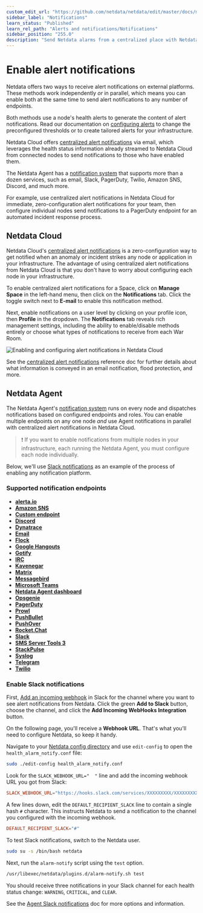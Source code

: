 ```yaml
---
custom_edit_url: "https://github.com/netdata/netdata/edit/master/docs/monitor/enable-notifications.md"
sidebar_label: "Notifications"
learn_status: "Published"
learn_rel_path: "Alerts and notifications/Notifications"
sidebar_position: "255.0"
description: "Send Netdata alarms from a centralized place with Netdata Cloud, or configure nodes individually, to enable incident response and faster resolution."
---
```



# Enable alert notifications

Netdata offers two ways to receive alert notifications on external platforms. These methods work independently _or_ in
parallel, which means you can enable both at the same time to send alert notifications to any number of endpoints.

Both methods use a node's health alerts to generate the content of alert notifications. Read our documentation on [configuring alerts](/docs/nightly/alerts-and-notifications/configure-alerts) to change the preconfigured thresholds or to create tailored alerts for your
infrastructure.

Netdata Cloud offers [centralized alert notifications](#netdata-cloud) via email, which leverages the health status
information already streamed to Netdata Cloud from connected nodes to send notifications to those who have enabled them.

The Netdata Agent has a [notification system](#netdata-agent) that supports more than a dozen services, such as email,
Slack, PagerDuty, Twilio, Amazon SNS, Discord, and much more.

For example, use centralized alert notifications in Netdata Cloud for immediate, zero-configuration alert notifications
for your team, then configure individual nodes send notifications to a PagerDuty endpoint for an automated incident
response process.

## Netdata Cloud

Netdata Cloud's [centralized alert
notifications](/docs/nightly/alerts-and-notifications/notifications/cloud-alert-notifications) is a zero-configuration way to
get notified when an anomaly or incident strikes any node or application in your infrastructure. The advantage of using
centralized alert notifications from Netdata Cloud is that you don't have to worry about configuring each node in your
infrastructure.

To enable centralized alert notifications for a Space, click on **Manage Space** in the left-hand menu, then click on
the **Notifications** tab. Click the toggle switch next to **E-mail** to enable this notification method.

Next, enable notifications on a user level by clicking on your profile icon, then **Profile** in the dropdown. The
**Notifications** tab reveals rich management settings, including the ability to enable/disable methods entirely or
choose what types of notifications to receive from each War Room.

![Enabling and configuring alert notifications in Netdata
Cloud](https://user-images.githubusercontent.com/1153921/101936280-93c50900-3b9d-11eb-9ba0-d6927fa872b7.gif)

See the [centralized alert notifications](/docs/nightly/alerts-and-notifications/notifications/cloud-alert-notifications)
reference doc for further details about what information is conveyed in an email notification, flood protection, and
more.

## Netdata Agent

The Netdata Agent's [notification system](/docs/nightly/alerts-and-notifications/notifications/agent-alert-notifications) runs on every node and dispatches
notifications based on configured endpoints and roles. You can enable multiple endpoints on any one node _and_ use Agent
notifications in parallel with centralized alert notifications in Netdata Cloud.

> ❗ If you want to enable notifications from multiple nodes in your infrastructure, each running the Netdata Agent, you
> must configure each node individually.

Below, we'll use [Slack notifications](#enable-slack-notifications) as an example of the process of enabling any
notification platform.

### Supported notification endpoints

-   [**alerta.io**](/docs/nightly/alerts-and-notifications/notifications/agent-alert-notifications/alerta)
-   [**Amazon SNS**](/docs/nightly/alerts-and-notifications/notifications/agent-alert-notifications/amazon-sns)
-   [**Custom endpoint**](/docs/nightly/alerts-and-notifications/notifications/agent-alert-notifications/custom-endpoint)
-   [**Discord**](/docs/nightly/alerts-and-notifications/notifications/agent-alert-notifications/discord)
-   [**Dynatrace**](/docs/nightly/alerts-and-notifications/notifications/agent-alert-notifications/dynatrace-events)
-   [**Email**](/docs/nightly/alerts-and-notifications/notifications/agent-alert-notifications/email)
-   [**Flock**](/docs/nightly/alerts-and-notifications/notifications/agent-alert-notifications/flock)
-   [**Google Hangouts**](/docs/nightly/alerts-and-notifications/notifications/agent-alert-notifications/google-hangouts)
-   [**Gotify**](/docs/nightly/alerts-and-notifications/notifications/agent-alert-notifications/gotify)
-   [**IRC**](/docs/nightly/alerts-and-notifications/notifications/agent-alert-notifications/irc)
-   [**Kavenegar**](/docs/nightly/alerts-and-notifications/notifications/agent-alert-notifications/kavenegar)
-   [**Matrix**](/docs/nightly/alerts-and-notifications/notifications/agent-alert-notifications/matrix)
-   [**Messagebird**](/docs/nightly/alerts-and-notifications/notifications/agent-alert-notifications/messagebird)
-   [**Microsoft Teams**](/docs/nightly/alerts-and-notifications/notifications/agent-alert-notifications/microsoft-teams)
-   [**Netdata Agent dashboard**](/docs/nightly/alerts-and-notifications/notifications/agent-alert-notifications/browser-pop-ups)
-   [**Opsgenie**](/docs/nightly/alerts-and-notifications/notifications/agent-alert-notifications/opsgenie)
-   [**PagerDuty**](/docs/nightly/alerts-and-notifications/notifications/agent-alert-notifications/pagerduty)
-   [**Prowl**](/docs/nightly/alerts-and-notifications/notifications/agent-alert-notifications/prowl)
-   [**PushBullet**](/docs/nightly/alerts-and-notifications/notifications/agent-alert-notifications/pushbullet)
-   [**PushOver**](/docs/nightly/alerts-and-notifications/notifications/agent-alert-notifications/pushover)
-   [**Rocket.Chat**](/docs/nightly/alerts-and-notifications/notifications/agent-alert-notifications/rocket-chat)
-   [**Slack**](/docs/nightly/alerts-and-notifications/notifications/agent-alert-notifications/slack)
-   [**SMS Server Tools 3**](/docs/nightly/alerts-and-notifications/notifications/agent-alert-notifications/sms-server)
-   [**StackPulse**](/docs/nightly/alerts-and-notifications/notifications/agent-alert-notifications/stackpulse)
-   [**Syslog**](/docs/nightly/alerts-and-notifications/notifications/agent-alert-notifications/syslog)
-   [**Telegram**](/docs/nightly/alerts-and-notifications/notifications/agent-alert-notifications/telegram)
-   [**Twilio**](/docs/nightly/alerts-and-notifications/notifications/agent-alert-notifications/twilio)

### Enable Slack notifications

First, [Add an incoming webhook](https://slack.com/apps/A0F7XDUAZ-incoming-webhooks) in Slack for the channel where you
want to see alert notifications from Netdata. Click the green **Add to Slack** button, choose the channel, and click the
**Add Incoming WebHooks Integration** button.

On the following page, you'll receive a **Webhook URL**. That's what you'll need to configure Netdata, so keep it handy.

Navigate to your [Netdata config directory](/docs/nightly/getting-started/manage-and-configure-the-netdata-agent/configuration#the-netdata-config-directory) and use `edit-config` to
open the `health_alarm_notify.conf` file:

```bash
sudo ./edit-config health_alarm_notify.conf
```

Look for the `SLACK_WEBHOOK_URL="  "` line and add the incoming webhook URL you got from Slack:

```conf
SLACK_WEBHOOK_URL="https://hooks.slack.com/services/XXXXXXXXX/XXXXXXXXX/XXXXXXXXXXXX"
```

A few lines down, edit the `DEFAULT_RECIPIENT_SLACK` line to contain a single hash `#` character. This instructs Netdata
to send a notification to the channel you configured with the incoming webhook.

```conf
DEFAULT_RECIPIENT_SLACK="#"
```

To test Slack notifications, switch to the Netdata user.

```bash
sudo su -s /bin/bash netdata
```

Next, run the `alarm-notify` script using the `test` option.

```bash
/usr/libexec/netdata/plugins.d/alarm-notify.sh test
```

You should receive three notifications in your Slack channel for each health status change: `WARNING`, `CRITICAL`, and
`CLEAR`.

See the [Agent Slack notifications](/docs/nightly/alerts-and-notifications/notifications/agent-alert-notifications/slack) doc for more options and information.

